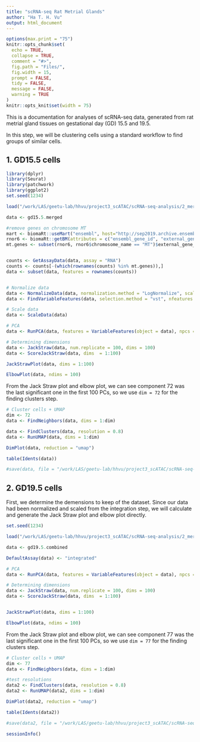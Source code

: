```yaml
---
title: "scRNA-seq Rat Metrial Glands"
author: "Ha T. H. Vu"
output: html_document
---
```

  
```r
options(max.print = "75")
knitr::opts_chunk$set(
  echo = TRUE,
  collapse = TRUE,
  comment = "#>",
  fig.path = "Files/",
  fig.width = 15,
  prompt = FALSE,
  tidy = FALSE,
  message = FALSE,
  warning = TRUE
)
knitr::opts_knit$set(width = 75)
```
This is a documentation for analyses of scRNA-seq data, generated from rat metrial gland tissues on gestational day (GD) 15.5 and 19.5. <br>

In this step, we will be clustering cells using a standard workflow to find groups of similar cells.

## 1. GD15.5 cells

```r
library(dplyr)
library(Seurat)
library(patchwork)
library(ggplot2)
set.seed(1234)

load("/work/LAS/geetu-lab/hhvu/project3_scATAC/scRNA-seq-analysis/2_mergedSamples/gd15.5.RNAmerged.rda")

data <- gd15.5.merged

#remove genes on chromosome MT
mart <- biomaRt::useMart("ensembl", host="http://sep2019.archive.ensembl.org", dataset = "rnorvegicus_gene_ensembl") #to make sure that we use the correct version of Ensembl
rnor6 <- biomaRt::getBM(attributes = c("ensembl_gene_id", "external_gene_name", "chromosome_name", "start_position", "end_position", "strand", "gene_biotype"), mart = mart) #build attribute table
mt.genes <- subset(rnor6, rnor6$chromosome_name == "MT")$external_gene_name


counts <- GetAssayData(data, assay = "RNA")
counts <- counts[-(which(rownames(counts) %in% mt.genes)),]
data <- subset(data, features = rownames(counts))


# Normalize data
data <- NormalizeData(data, normalization.method = "LogNormalize", scale.factor = 10000)
data <- FindVariableFeatures(data, selection.method = "vst", nfeatures = 2000)

# Scale data
data <- ScaleData(data)

# PCA
data <- RunPCA(data, features = VariableFeatures(object = data), npcs = 100)

# Determining dimensions
data <- JackStraw(data, num.replicate = 100, dims = 100)
data <- ScoreJackStraw(data, dims  = 1:100)

JackStrawPlot(data, dims = 1:100)

ElbowPlot(data, ndims = 100)
```
From the Jack Straw plot and elbow plot, we can see component 72 was the last significant one in the first 100 PCs, so we use `dim = 72` for the finding clusters step.

```r
# Cluster cells + UMAP
dim <- 72
data <- FindNeighbors(data, dims = 1:dim)

data <- FindClusters(data, resolution = 0.8)
data <- RunUMAP(data, dims = 1:dim)

DimPlot(data, reduction = "umap")

table(Idents(data))

#save(data, file = "/work/LAS/geetu-lab/hhvu/project3_scATAC/scRNA-seq-analysis/3_cluster_DEG/rmChrMTgenes/GD15.5/gd15.5_res0.8.rda")
```

## 2. GD19.5 cells
First, we determine the demensions to keep of the dataset. Since our data had been normalized and scaled from the integration step, we will calculate and generate the Jack Straw plot and elbow plot directly.
```r
set.seed(1234)

load("/work/LAS/geetu-lab/hhvu/project3_scATAC/scRNA-seq-analysis/2_mergedSamples/integrationGD19.5/rmChrMTgenes/gd19.5-4-5-6-7.integrated.rda")

data <- gd19.5.combined

DefaultAssay(data) <- "integrated"

# PCA
data <- RunPCA(data, features = VariableFeatures(object = data), npcs = 100)

# Determining dimensions
data <- JackStraw(data, num.replicate = 100, dims = 100)
data <- ScoreJackStraw(data, dims  = 1:100)


JackStrawPlot(data, dims = 1:100)

ElbowPlot(data, ndims = 100)
```

From the Jack Straw plot and elbow plot, we can see component 77 was the last significant one in the first 100 PCs, so we use `dim = 77` for the finding clusters step.

```r
# Cluster cells + UMAP
dim <- 77
data <- FindNeighbors(data, dims = 1:dim)

#test resolutions
data2 <- FindClusters(data, resolution = 0.8)
data2 <- RunUMAP(data2, dims = 1:dim)

DimPlot(data2, reduction = "umap")

table(Idents(data2))

#save(data2, file = "/work/LAS/geetu-lab/hhvu/project3_scATAC/scRNA-seq-analysis/3_cluster_DEG/rmChrMTgenes/GD19.5/gd19.5-4-5-6-7_res0.8.rda")
```

```r
sessionInfo()
```